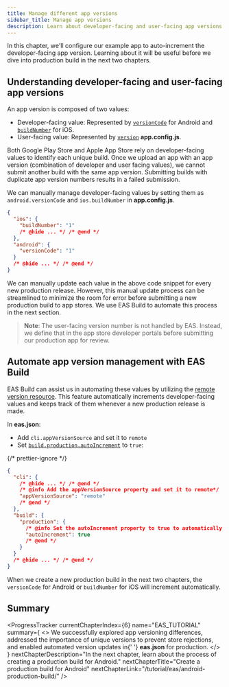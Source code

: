 ```yaml
---
title: Manage different app versions
sidebar_title: Manage app versions
description: Learn about developer-facing and user-facing app versions and how to manage them automatically.
---
```



In this chapter, we'll configure our example app to auto-increment the developer-facing app version. Learning about it will be useful before we dive into production build in the next two chapters.

## Understanding developer-facing and user-facing app versions

An app version is composed of two values:

- Developer-facing value: Represented by [`versionCode`](/versions/latest/config/app/#versioncode) for Android and [`buildNumber`](/versions/latest/config/app/#buildnumber) for iOS.
- User-facing value: Represented by [`version`](/versions/latest/config/app/#version) **app.config.js**.

Both Google Play Store and Apple App Store rely on developer-facing values to identify each unique build. Once we upload an app with an app version (combination of developer and user facing values), we cannot submit another build with the same app version. Submitting builds with duplicate app version numbers results in a failed submission.

We can manually manage developer-facing values by setting them as `android.versionCode` and `ios.buildNumber` in **app.config.js**.

```json app.config.js
{
  "ios": {
    "buildNumber": "1"
    /* @hide ... */ /* @end */
  },
  "android": {
    "versionCode": "1"
  }
  /* @hide ... */ /* @end */
}
```

We can manually update each value in the above code snippet for every new production release. However, this manual update process can be streamlined to minimize the room for error before submitting a new production build to app stores. We use EAS Build to automate this process in the next section.

> **Note**: The user-facing version number is not handled by EAS. Instead, we define that in the app store developer portals before submitting our production app for review.

## Automate app version management with EAS Build

EAS Build can assist us in automating these values by utilizing the [remote version resource](/build-reference/app-versions/#remote-version-source). This feature automatically increments developer-facing values and keeps track of them whenever a new production release is made.

In **eas.json**:

- Add `cli.appVersionSource` and set it to `remote`
- Set [`build.production.autoIncrement`](/eas/json/#autoincrement-1) to `true`:

{/* prettier-ignore */}
```json eas.json
{
  "cli": {
    /* @hide ... */ /* @end */
    /* @info Add the appVersionSource property and set it to remote*/
    "appVersionSource": "remote"
    /* @end */
  },
  "build": {
    "production": {
      /* @info Set the autoIncrement property to true to automatically increment the versionCode or buildNumber */
      "autoIncrement": true
      /* @end */
    }
  }
  /* @hide ... */ /* @end */
}
```

When we create a new production build in the next two chapters, the `versionCode` for Android or `buildNumber` for iOS will increment automatically.

## Summary

<ProgressTracker
  currentChapterIndex={6}
  name="EAS_TUTORIAL"
  summary={
    <>
      We successfully explored app versioning differences, addressed the importance of unique
      versions to prevent store rejections, and enabled automated version updates in{' '}
      <strong>eas.json</strong> for production.
    </>
  }
  nextChapterDescription="In the next chapter, learn about the process of creating a production build for Android."
  nextChapterTitle="Create a production build for Android"
  nextChapterLink="/tutorial/eas/android-production-build/"
/>
